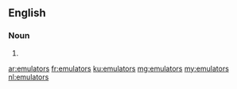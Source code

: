 ==English==

===Noun===
{{head|en|plural}}

# {{plural of|emulator|lang=en}}

[[ar:emulators]]
[[fr:emulators]]
[[ku:emulators]]
[[mg:emulators]]
[[my:emulators]]
[[nl:emulators]]